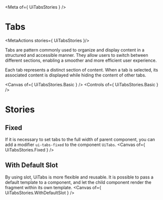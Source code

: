 
<Meta of={ UiTabsStories } />

# Tabs
<MetaActions stories={ UiTabsStories }/>

Tabs are pattern commonly used to organize and display content in a structured and accessible manner. They allow users to switch between different sections, enabling a smoother and more efficient user experience.

Each tab represents a distinct section of content. When a tab is selected, its associated content is displayed while hiding the content of other tabs.

<Canvas of={ UiTabsStories.Basic } />
<Controls of={ UiTabsStories.Basic } />

# Stories
## Fixed
If it is necessary to set tabs to the full width of parent component, you can add a modifier ```ui-tabs-fixed``` to the component ```UiTabs```.
<Canvas of={ UiTabsStories.Fixed } />

## With Default Slot
By using slot, UiTabs is more flexible and reusable. It is possible to  pass a default template to a component, and let the child component render the fragment within its own template.
<Canvas of={ UiTabsStories.WithDefaultSlot } />
